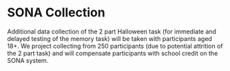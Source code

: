 # SONA Collection 

Additional data collection of the 2 part Halloween task (for immediate and delayed testing of the memory task) will be taken with participants aged 18+. We project collecting from 250 participants (due to potential attrition of the 2 part task) and will compensate participants with school credit on the SONA system.